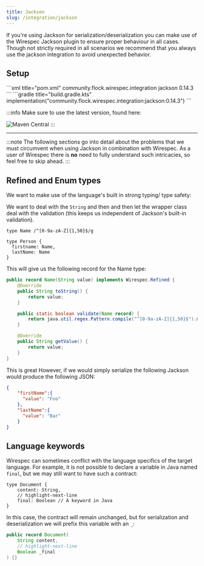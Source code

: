 ```yaml
---
title: Jackson
slug: /integration/jackson
---
```



If you're using Jackson for serialization/deserialization you can make use of the Wirespec Jackson plugin to ensure
proper behaviour in all cases. Though not strictly required in all scenarios we recommend that you always use the
jackson integration to avoid unexpected behavior.

## Setup

<Tabs>
    <TabItem value="maven" label="Maven">
        ```xml title="pom.xml"
        <dependency>
            <groupId>community.flock.wirespec.integration</groupId>
            <artifactId>jackson</artifactId>
            <version>0.14.3</version>
        </dependency>
        ```
    </TabItem>
    <TabItem value="gradle" label="Gradle">
        ```gradle title="build.gradle.kts"
        implementation("community.flock.wirespec.integration:jackson:0.14.3")
        ```
    </TabItem>
</Tabs>

:::info
Make sure to use the latest version, found here:

![Maven Central](https://img.shields.io/maven-central/v/community.flock.wirespec.plugin.maven/wirespec-maven-plugin)
:::

------------------------------

:::note
The following sections go into detail about the problems that we must circumvent when using Jackson in combination with
Wirespec. As a user of Wirespec there is **no** need to fully understand such intricacies, so feel free to skip ahead.
:::

## Refined and Enum types

We want to make use of the language's built in strong typing/ type safety:

We want to deal with the `String` and then and then let the wrapper class deal with the validation (this keeps us
independent of Jackson's built-in validation).

```wirespec
type Name /^[0-9a-zA-Z]{1,50}$/g

type Person {
  firstname: Name,
  lastName: Name
}
```

This will give us the following record for the Name type:

```java
public record Name(String value) implements Wirespec.Refined {
    @Override
    public String toString() {
        return value;
    }

    public static boolean validate(Name record) {
        return java.util.regex.Pattern.compile("^[0-9a-zA-Z]{1,50}$").matcher(record.value).find();
    }

    @Override
    public String getValue() {
        return value;
    }
}
```


This is great
However, if we would simply serialize the following Jackson would produce the following JSON:

```json
{
    "firstName":{
      "value": "Foo"
    },
    "lastName":{
      "value": "Bar"
    }
}
```

## Language keywords

Wirespec can sometimes conflict with the language specifics of the target language. For example, it is not possible to
declare a variable in Java named `final`, but we may still want to have such a contract:

```wirespec
type Document {
    content: String,
    // highlight-next-line
    final: Boolean // A keyword in Java
}
```

In this case, the contract will remain unchanged, but for serialization and deserialization we will prefix this variable
with an `_`:

```java
public record Document(
    String content,
    // highlight-next-line
    Boolean _final
) {}
```
